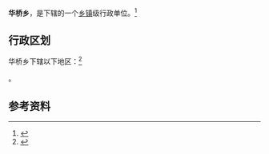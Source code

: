 {{中国乡级行政区|35/07/23/203/000}}

'''华桥乡'''，是{{PRC admin/fullname|35/07/23/203/000|3}}下辖的一个[[乡镇|乡镇]]级行政单位。<ref>{{PRC admin/ref sgc|{{PRC admin/parent|35/07/23/203/000}}}}</ref>

== 行政区划 ==

华桥乡下辖以下地区：<ref>{{PRC admin/ref sgc|35/07/23/203/000}}</ref>

{{PRC admin/children|35/07/23/203/000}}。

== 参考资料 ==

{{reflist}}

{{行政区划小作品}}
{{PRC admin/navcat|35/07/23/203/000}}